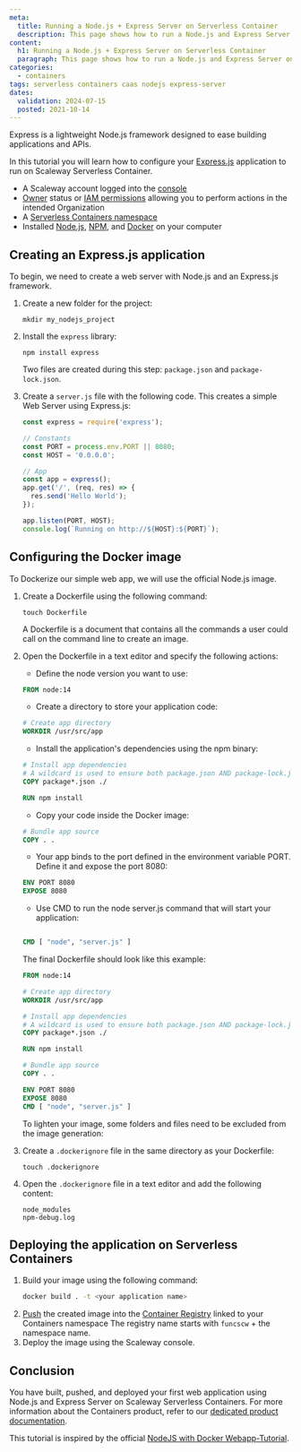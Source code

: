 ```yaml
---
meta:
  title: Running a Node.js + Express Server on Serverless Container
  description: This page shows how to run a Node.js and Express Server on a Serverless Container 
content:
  h1: Running a Node.js + Express Server on Serverless Container
  paragraph: This page shows how to run a Node.js and Express Server on a Serverless Container 
categories:
  - containers
tags: serverless containers caas nodejs express-server
dates:
  validation: 2024-07-15
  posted: 2021-10-14
---
```


Express is a lightweight Node.js framework designed to ease building applications and APIs.

In this tutorial you will learn how to configure your [Express.js](http://expressjs.com/) application to run on Scaleway Serverless Container.

<Macro id="requirements" />

- A Scaleway account logged into the [console](https://console.scaleway.com/)
- [Owner](/identity-and-access-management/iam/concepts/#owner/) status or [IAM permissions](/identity-and-access-management/iam/concepts/#permission/) allowing you to perform actions in the intended Organization
- A [Serverless Containers namespace](/serverless/containers/how-to/create-a-containers-namespace/)
- Installed [Node.js](https://nodejs.org/en/), [NPM](https://www.npmjs.com/), and [Docker](https://www.docker.com/) on your computer

## Creating an Express.js application

To begin, we need to create a web server with Node.js and an Express.js framework.

1.  Create a new folder for the project:
    ```
    mkdir my_nodejs_project
    ```
2. Install the `express` library: 
    ```
    npm install express
    ```

    Two files are created during this step: `package.json` and `package-lock.json`. 
3. Create a `server.js` file with the following code. This creates a simple Web Server using Express.js:
    ```js
    const express = require('express');

    // Constants
    const PORT = process.env.PORT || 8080;
    const HOST = '0.0.0.0';

    // App
    const app = express();
    app.get('/', (req, res) => {
      res.send('Hello World');
    });

    app.listen(PORT, HOST);
    console.log(`Running on http://${HOST}:${PORT}`);
    ```

## Configuring the Docker image

To Dockerize our simple web app, we will use the official Node.js image.

1. Create a Dockerfile using the following command: 
    ```
    touch Dockerfile
    ```
    <Message type="tip">
      A Dockerfile is a document that contains all the commands a user could call on the command line to create an image.
    </Message>
2. Open the Dockerfile in a text editor and specify the following actions:
    * Define the node version you want to use:

    ```dockerfile
    FROM node:14
    ```

    * Create a directory to store your application code:

    ```dockerfile
    # Create app directory
    WORKDIR /usr/src/app
    ```

    * Install the application's dependencies using the npm binary:

    ```dockerfile
    # Install app dependencies
    # A wildcard is used to ensure both package.json AND package-lock.json are copied
    COPY package*.json ./

    RUN npm install
    ```

    * Copy your code inside the Docker image:

    ```dockerfile
    # Bundle app source
    COPY . .
    ```

    * Your app binds to the port defined in the environment variable PORT. Define it and expose the port 8080:

    ```dockerfile
    ENV PORT 8080
    EXPOSE 8080
    ```

    * Use CMD to run the node server.js command that will start your application:
    ```dockerfile

    CMD [ "node", "server.js" ]
    ```

    The final Dockerfile should look like this example:

    ```dockerfile 
    FROM node:14

    # Create app directory
    WORKDIR /usr/src/app

    # Install app dependencies
    # A wildcard is used to ensure both package.json AND package-lock.json are copied
    COPY package*.json ./

    RUN npm install

    # Bundle app source
    COPY . .

    ENV PORT 8080
    EXPOSE 8080
    CMD [ "node", "server.js" ]
    ```

    To lighten your image, some folders and files need to be excluded from the image generation:
3. Create a `.dockerignore` file in the same directory as your Dockerfile:
    ```
    touch .dockerignore 
    ```
4. Open the `.dockerignore` file in a text editor and add the following content:
    ```
    node_modules
    npm-debug.log
    ```

## Deploying the application on Serverless Containers

1. Build your image using the following command: 
    ```sh
    docker build . -t <your application name>
    ```
2. [Push](/containers/container-registry/how-to/push-images/) the created image into the [Container Registry](/containers/container-registry/quickstart/) linked to your Containers namespace
    <Message type="tip">
      The registry name starts with `funcscw` + the namespace name.
    </Message>
3. Deploy the image using the Scaleway console.

## Conclusion

You have built, pushed, and deployed your first web application using Node.js and Express Server on Scaleway Serverless Containers. For more information about the Containers product, refer to our [dedicated product documentation](/serverless/containers/quickstart/).

This tutorial is inspired by the official [NodeJS with Docker Webapp-Tutorial](https://nodejs.org/en/docs/guides/nodejs-docker-webapp/).